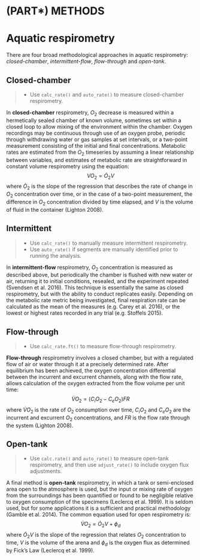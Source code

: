 
# (PART\*) METHODS {-} 

# Aquatic respirometry

There are four broad methodological approaches in aquatic respirometry: *closed-chamber*, *intermittent-flow*, *flow-through* and *open-tank*. 

## Closed-chamber

> - Use `calc_rate()` and `auto_rate()` to measure closed-chamber respirometry.

In **closed-chamber** respirometry, $O_2$ decrease is measured within a hermetically sealed chamber of known volume, sometimes set within a closed loop to allow mixing of the environment within the chamber. Oxygen recordings may be continuous through use of an oxygen probe, periodic through withdrawing water or gas samples at set intervals, or a two-point measurement consisting of the initial and final concentrations. Metabolic rates are estimated from the $O_2$ timeseries by assuming a linear relationship between variables, and estimates of metabolic rate are straightforward in constant volume respirometry using the equation: $$VO_2 = \dot O_2V$$ where $\dot O_2$ is the slope of the regression that describes the rate of change in $O_2$ concentration over time, or in the case of a two-point measurement, the difference in $O_2$ concentration divided by time elapsed, and $V$ is the volume of fluid in the container (Lighton 2008).

## Intermittent

> - Use `calc_rate()` to manually measure intermittent respirometry. 
> - Use `auto_rate()` if segments are manually identified prior to running the analysis.

In **intermittent-flow** respirometry, $O_2$ concentration is measured as described above, but periodically the chamber is flushed with new water or air, returning it to initial conditions, resealed, and the experiment repeated (Svendsen et al. 2016). This technique is essentially the same as closed respirometry, but with the ability to conduct replicates easily. Depending on the metabolic rate metric being investigated, final respiration rate can be calculated as the mean of the measures (e.g. Carey et al. 2016), or the lowest or highest rates recorded in any trial (e.g. Stoffels 2015).

## Flow-through

> - Use `calc_rate.ft()` to measure flow-through respirometry.

**Flow-through** respirometry involves a closed chamber, but with a regulated flow of air or water through it at a precisely determined rate. After equilibrium has been achieved, the oxygen concentration differential between the incurrent and excurrent channels, along with the flow rate, allows calculation of the oxygen extracted from the flow volume per unit time: $$\dot{V}O_2 = (C_iO_2 - C_eO_2)FR$$ where $\dot{V}O_2$ is the rate of $O_2$ consumption over time, $C_iO_2$ and $C_eO_2$ are the incurrent and excurrent $O_2$ concentrations, and $FR$ is the flow rate through the system (Lighton 2008).

## Open-tank

> - Use `calc.rate()` and `auto_rate()` to measure open-tank respirometry, and then use `adjust_rate()` to include oxygen flux adjustments.

A final method is **open-tank** respirometry, in which a tank or semi-enclosed area open to the atmosphere is used, but the input or mixing rate of oxygen from the surroundings has been quantified or found to be negligible relative to oxygen consumption of the specimens (Leclercq et al. 1999). It is seldom used, but for some applications it is a sufficient and practical methodology (Gamble et al. 2014). The common equation used for open respirometry is: $$\dot{V}O_2 = \dot O_2V + \phi_d$$ where $\dot O_2V$ is the slope of the regression that relates $O_2$ concentration to time, $V$ is the volume of the arena and $\phi_d$ is the oxygen flux as determined by Fick's Law (Leclercq et al. 1999).

